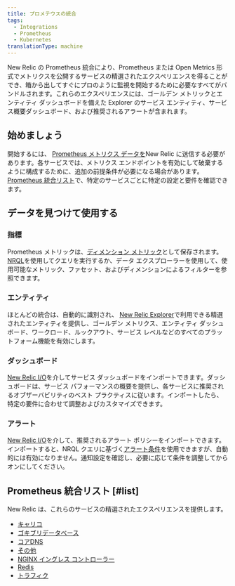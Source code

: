 ```yaml
---
title: プロメテウスの統合
tags:
  - Integrations
  - Prometheus
  - Kubernetes
translationType: machine
---
```


New Relic の Prometheus 統合により、Prometheus または Open Metrics 形式でメトリクスを公開するサービスの精選されたエクスペリエンスを得ることができ、箱から出してすぐにプロのように監視を開始するために必要なすべてがバンドルされます。これらのエクスペリエンスには、ゴールデン メトリックとエンティティ ダッシュボードを備えた Explorer のサービス エンティティ、サービス概要ダッシュボード、および推奨されるアラートが含まれます。

## 始めましょう

開始するには、 [Prometheus メトリクス データを](https://docs.newrelic.com/docs/infrastructure/prometheus-integrations/get-started/send-prometheus-metric-data-new-relic)New Relic に送信する必要があります。各サービスでは、メトリクス エンドポイントを有効にして破棄するように構成するために、追加の前提条件が必要になる場合があります。[Prometheus 統合リスト](/docs/infrastructure/prometheus-integrations/integrations-list/integrations-list-intro#list)で、特定のサービスごとに特定の設定と要件を確認できます。

## データを見つけて使用する

### 指標

Prometheus メトリックは、[ディメンション メトリック](/docs/data-apis/understand-data/metric-data/query-metric-data-type/)として保存されます。[NRQL](/docs/telemetry-data-platform/get-data/apis/query-metric-data-type/)を使用してクエリを実行するか、データ エクスプローラーを使用して、使用可能なメトリック、ファセット、およびディメンションによるフィルターを参照できます。

### エンティティ

ほとんどの統合は、自動的に識別され、 [New Relic Explorer](/docs/new-relic-solutions/new-relic-one/core-concepts/new-relic-explorer-view-performance-across-apps-services-hosts/)で利用できる精選されたエンティティを提供し、ゴールデン メトリクス、エンティティ ダッシュボード、ワークロード、ルックアウト、サービス レベルなどのすべてのプラットフォーム機能を有効にします。

### ダッシュボード

[New Relic I/O](https://onenr.io/06vjAmnD3jP)を介してサービス ダッシュボードをインポートできます。ダッシュボードは、サービス パフォーマンスの概要を提供し、各サービスに推奨されるオブザーバビリティのベスト プラクティスに従います。インポートしたら、特定の要件に合わせて調整およびカスタマイズできます。

### アラート

[New Relic I/O](https://onenr.io/06vjAmnD3jP)を介して、推奨されるアラート ポリシーをインポートできます。インポートすると、NRQL クエリに基づく[アラート条件](/docs/alerts-applied-intelligence/new-relic-alerts/alert-conditions/create-nrql-alert-conditions)を使用できますが、自動的には有効になりません。通知設定を確認し、必要に応じて条件を調整してからオンにしてください。

## Prometheus 統合リスト [#list]

New Relic は、これらのサービスの精選されたエクスペリエンスを提供します。

* [キャリコ](/docs/infrastructure/prometheus-integrations/integrations-list/calico-integration)
* [ゴキブリデータベース](/docs/infrastructure/prometheus-integrations/integrations-list/cockroach-db-integration)
* [コアDNS](/docs/infrastructure/prometheus-integrations/integrations-list/core-dns-integration)
* [その他](/docs/infrastructure/prometheus-integrations/integrations-list/etcd-integration)
* [NGINX イングレス コントローラー](/docs/infrastructure/prometheus-integrations/integrations-list/ingress-controller-integration)
* [Redis](/docs/infrastructure/prometheus-integrations/integrations-list/redis-integration)
* [トラフィク](/docs/infrastructure/prometheus-integrations/integrations-list/traefik-integration)